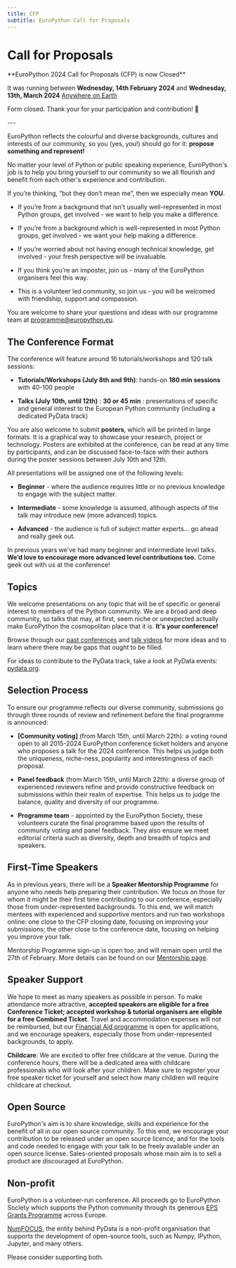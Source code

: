 ```yaml
---
title: CFP
subtitle: EuroPython Call for Proposals
---
```

# Call for Proposals

<div style={{textAlign: "center", marginBottom: 10}}>
**EuroPython 2024 Call for Proposals (CFP) is now Closed**

It was running between
**Wednesday, 14th February 2024** and **Wednesday, 13th, March 2024**
[Anywhere on Earth](https://en.wikipedia.org/wiki/Anywhere_on_Earth)

<ButtonLink>Form closed. Thank your for your participation and contribution! 🐍</ButtonLink>
</div>
---

EuroPython reflects the colourful and diverse backgrounds, cultures and
interests of our community, so you (yes, you!) should go for it: **propose
something and represent!**

No matter your level of Python or public speaking experience, EuroPython's job
is to help you bring yourself to our community so we all flourish and benefit
from each other's experience and contribution.

If you’re thinking, “but they don’t mean me”, then we especially mean **YOU**.

* If you’re from a background that isn't usually well-represented in most
  Python groups, get involved - we want to help you make a difference.

* If you’re from a background which is well-represented in most Python groups,
  get involved - we want your help making a difference.

* If you’re worried about not having enough technical knowledge, get involved - your fresh
  perspective will be invaluable.

* If you think you’re an imposter, join us - many of the EuroPython organisers
  feel this way.

* This is a volunteer led community, so join us - you will be welcomed with
  friendship, support and compassion.

You are welcome to share your questions and ideas with our programme team at
[programme@europython.eu](mailto:programme@europython.eu).

## The Conference Format ##

The conference will feature around 16 tutorials/workshops and 120 talk sessions:

* **Tutorials/Workshops (July 8th and 9th)**: hands-on **180 min sessions** with
  40-100 people

* **Talks (July 10th, until 12th)** : **30 or 45 min** : presentations of specific
  and general interest to the European Python community (including a dedicated
  PyData track)

You are also welcome to submit **posters**, which will be printed in large formats. It is
a graphical way to showcase your research, project or technology. Posters are
exhibited at the conference, can be read at any time by participants, and can be
discussed face-to-face with their authors during the poster sessions between
July 10th and 12th.


All presentations will be assigned one of the following levels:

* **Beginner** - where the audience requires little or no previous knowledge to
  engage with the subject matter.

* **Intermediate** - some knowledge is assumed, although aspects of the talk
  may introduce new (more advanced) topics.

* **Advanced** - the audience is full of subject matter experts... go ahead and
  really geek out.

In previous years we’ve had many beginner and intermediate level talks. **We’d
love to encourage more advanced level contributions too.** Come geek out with
us at the conference!

## Topics ##

We welcome presentations on any topic that will be of specific or general
interest to members of the Python community. We are a broad and deep community,
so talks that may, at first, seem niche or unexpected actually make EuroPython
the cosmopolitan place that it is. **It's your conference!**

Browse through our [past
conferences](https://www.europython-society.org/europython/) and [talk
videos](https://www.youtube.com/c/EuroPythonConference) for more ideas and to
learn where there may be gaps that ought to be filled.

For ideas to contribute to the PyData track, take a look at PyData events:
[pydata.org](https://pydata.org/).

## Selection Process ##

To ensure our programme reflects our diverse community, submissions go through
three rounds of review and refinement before the final programme is announced:

* **[Community voting]** (from March 15th, until March 22th): a voting round open to
  all 2015-2024 EuroPython conference ticket holders and anyone who proposes
  a talk for the 2024 conference. This helps us judge both the uniqueness,
  niche-ness, popularity and interestingness of each proposal.

* **Panel feedback** (from March 15th, until March 22th): a diverse group of
  experienced reviewers refine and provide constructive feedback on submissions
  within their realm of expertise. This helps us to judge the balance, quality
  and diversity of our programme.

* **Programme team** - appointed by the EuroPython Society, these volunteers
  curate the final programme based upon the results of community voting and
  panel feedback. They also ensure we meet editorial criteria such as
  diversity, depth and breadth of topics and speakers.


## First-Time Speakers ##

As in previous years, there will be a **Speaker Mentorship Programme** for
anyone who needs help preparing their contribution. We focus on those for whom
it might be their first time contributing to our conference, especially those
from under-represented backgrounds. To this end, we will match mentees with
experienced and supportive mentors and run two workshops online: one close to
the CFP closing date, focusing on improving your submissions; the other close
to the conference date, focusing on helping you improve your talk.

Mentorship Programme sign-up is open too, and will remain
open until the 27th of February. More details can be found on our [Mentorship
page](/mentorship).

## Speaker Support

We hope to meet as many speakers as possible in person. To make attendance more
attractive, **accepted speakers are eligible for a free Conference Ticket;
accepted workshop & tutorial organisers are eligible for a free Combined
Ticket**. Travel and accommodation expenses will not be reimbursed,  but our
[Financial Aid programme](/finaid) is open for applications, and we encourage
speakers, especially those from under-represented backgrounds, to apply.

**Childcare**: We are excited to offer free childcare at the venue. During the
conference hours, there will be a dedicated area with childcare professionals
who will look after your children. Make sure to register your free speaker
ticket for yourself and select how many children will require childcare at
checkout.


## Open Source ##

EuroPython's aim is to share knowledge, skills and experience for the benefit
of all in our open source community. To this end, we encourage your
contribution to be released under an open source licence, and for the tools and
code needed to engage with your talk to be freely available under an open
source license. Sales-oriented proposals whose main aim is to sell a product
are discouraged at EuroPython.

## Non-profit ##
[comment]: # (not sure if we want to keep these below)
EuroPython is a volunteer-run conference. All proceeds go to EuroPython Society
which supports the Python community through its generous [EPS Grants
Programme](https://www.europython-society.org/grants/) across Europe.

[NumFOCUS](https://numfocus.org/), the entity behind PyData is a non-profit
organisation that supports the development of open-source tools, such as Numpy,
IPython, Jupyter, and many others.

Please consider supporting both.
